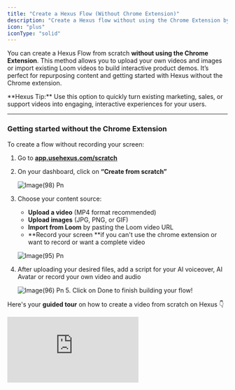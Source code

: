 ```yaml
---
title: "Create a Hexus Flow (Without Chrome Extension)"
description: "Create a Hexus flow without using the Chrome Extension by uploading videos, images, or importing videos. Perfect for repurposing existing content and getting started quickly"
icon: "plus"
iconType: "solid"
---
```


You can create a Hexus Flow from scratch **without using the Chrome Extension**. This method allows you to upload your own videos and images or import existing Loom videos to build interactive product demos. It’s perfect for repurposing content and getting started with Hexus without the Chrome extension.

<Tip>
  **Hexus Tip:** Use this option to quickly turn existing marketing, sales, or support videos into engaging, interactive experiences for your users.
</Tip>

---

### **Getting started without the Chrome Extension**

To create a flow without recording your screen:

1. Go to [**app.usehexus.com/scratch**](https://app.usehexus.com/scratch)
2. On your dashboard, click on **“Create from scratch”**

   ![Image(98) Pn](/images/image\(98\).png)
3. Choose your content source:
   - **Upload a video** (MP4 format recommended)
   - **Upload images** (JPG, PNG, or GIF)
   - **Import from Loom** by pasting the Loom video URL
   - **Record your screen **if you can't use the chrome extension or want to record or want a complete video

   ![Image(95) Pn](/images/image\(95\).png)
4. After uploading your desired files, add a script for your AI voiceover, AI Avatar or record your own video and audio

   ![Image(96) Pn](/images/image\(96\).png)
   5. Click on Done  to finish building your flow\!

Here's your **guided tour** on how to create a video from scratch on Hexus 👇

<div style={{ position:"relative",width:"100%",paddingTop:"56.25%" }}>
<iframe src="https://app.usehexus.com/embed/Create_from_scratch_without_Hexus_Chrome_Extension__b6e16885-b57f-4417-90fd-f29dcfd067d9" title="Design, styles & image editing for Hexus tours" frameborder="0" allow="accelerometer; autoplay; clipboard-write; encrypted-media; gyroscope; picture-in-picture" allowfullscreen style={{ position:"absolute",top:0,left:0,width:"100%",height:"100%" }} />

</div>

---

### **Why use this method?**

- **No Chrome Extension required**: Great for users on restricted browsers or corporate devices.
- **Repurpose existing content**: Turn marketing videos, support walkthroughs, or product clips into reusable interactive demos.

---

### **Best practices**

- Keep your flows short and focused, ideally under 2 minutes for higher engagement.
- Use a **clear video resolution (720p or higher)** to ensure text and UI elements are visible.
- Combine multiple images or clips into one seamless flow for a guided experience.

## FAQs

<AccordionGroup>
  <Accordion title="1. Can I record browser extension interactions directly in Hexus?">
    It’s a way to build Hexus flows without using the Chrome Extension. You can upload videos or images, or import Loom videos to start creating interactive demos instantly.
  </Accordion>
  <Accordion title="2. How do I set up shortcuts for capturing extension content?">
    Go to [**app.usehexus.com/scratch**](https://app.usehexus.com/scratch) and click on **“Create from scratch”** to get started.
  </Accordion>
  <Accordion title="3. Can I add extension interactions to an existing Hexus recording?">
    - Great for **repurposing existing content**
    - Works well on **restricted devices or browsers**
    - Fastest way to **try out Hexus** with zero setup
  </Accordion>
</AccordionGroup>
